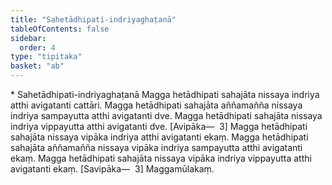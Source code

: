 ```yaml
---
title: "Sahetādhipati-indriyaghaṭanā"
tableOfContents: false
sidebar:
  order: 4
type: "tipitaka"
basket: "ab"
---
```



<DynamicBreadcrumb />

<Paragraph type="center">
* Sahetādhipati-indriyaghaṭanā
</Paragraph>

<Division number="372">

<Paragraph number="1127">
Magga hetādhipati sahajāta nissaya indriya atthi avigatanti cattāri. Magga hetādhipati sahajāta aññamañña nissaya indriya sampayutta atthi avigatanti dve. Magga hetādhipati sahajāta nissaya indriya vippayutta atthi avigatanti dve. [Avipāka—  3]
</Paragraph>

<Paragraph number="1128">
Magga hetādhipati sahajāta nissaya vipāka indriya atthi avigatanti ekaṃ. Magga hetādhipati sahajāta aññamañña nissaya vipāka indriya sampayutta atthi avigatanti ekaṃ. Magga hetādhipati sahajāta nissaya vipāka indriya vippayutta atthi avigatanti ekaṃ. [Savipāka—  3]

</Paragraph>
</Division>

<Paragraph number="1129" type="center">
Maggamūlakaṃ.
</Paragraph>